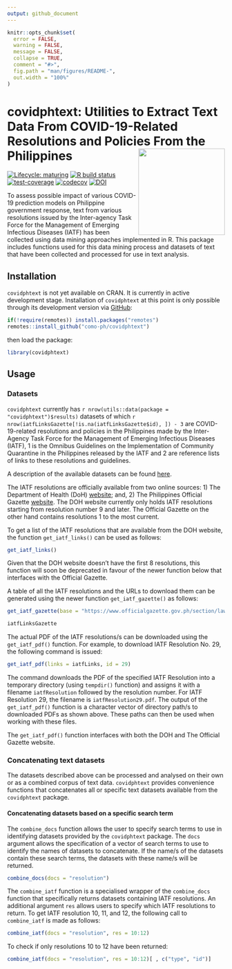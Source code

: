 ```yaml
---
output: github_document
---
```


<!-- README.md is generated from README.Rmd. Please edit that file -->

```r
knitr::opts_chunk$set(
  error = FALSE,
  warning = FALSE,
  message = FALSE,
  collapse = TRUE,
  comment = "#>",
  fig.path = "man/figures/README-",
  out.width = "100%"
)
```

# covidphtext: Utilities to Extract Text Data From COVID-19-Related Resolutions and Policies From the Philippines <img src="man/figures/covidphtext.png" width="200px" align="right" />

<!-- badges: start -->
[![Lifecycle: maturing](https://img.shields.io/badge/lifecycle-maturing-blue.svg)](https://www.tidyverse.org/lifecycle/#maturing)
[![R build status](https://github.com/como-ph/covidphtext/workflows/R-CMD-check/badge.svg)](https://github.com/como-ph/covidphtext/actions)
[![test-coverage](https://github.com/como-ph/covidphtext/workflows/test-coverage/badge.svg)](https://github.com/como-ph/covidphtext/actions?query=workflow%3Atest-coverage)
[![codecov](https://codecov.io/gh/como-ph/covidphtext/branch/master/graph/badge.svg)](https://codecov.io/gh/como-ph/covidphtext)
[![DOI](https://zenodo.org/badge/265376181.svg)](https://zenodo.org/badge/latestdoi/265376181)
<!-- badges: end -->

To assess possible impact of various COVID-19 prediction models on Philippine government response, text from various resolutions issued by the Inter-agency Task Force for the Management of Emerging Infectious Diseases (IATF) has been collected using data mining approaches implemented in R. This package includes functions used for this data mining process and datasets of text that have been collected and processed for use in text analysis.

## Installation

`covidphtext` is not yet available on CRAN. It is currently in active development stage. Installation of `covidphtext` at this point is only possible through its development version via [GitHub](https://github.com/como-ph/covidphtext):

```r
if(!require(remotes)) install.packages("remotes")
remotes::install_github("como-ph/covidphtext")
```

then load the package:

```r
library(covidphtext)
```

## Usage

### Datasets

`covidphtext` currently has ```r nrow(utils::data(package = "covidphtext")$results)``` datasets of which ```r nrow(iatfLinksGazette[!is.na(iatfLinksGazette$id), ]) - 3``` are COVID-19-related resolutions and policies in the Philippines made by the Inter-Agency Task Force for the Management of Emerging Infectious Diseases (IATF), 1 is the Omnibus Guidelines on the Implementation of Community Quarantine in the Philippines released by the IATF and 2 are reference lists of links to these resolutions and guidelines.

A description of the available datasets can be found [here](https://como-ph.github.io/covidphtext/reference/index.html#section-datasets).

The IATF resolutions are officially available from two online sources: 1) The Department of Health (DoH) [website](https://www.doh.gov.ph/COVID-19/IATF-Resolutions); and, 2) The Philippines Official Gazette [website](https://www.officialgazette.gov.ph/section/laws/other-issuances/inter-agency-task-force-for-the-management-of-emerging-infectious-diseases-resolutions/). The DOH website currently only holds IATF resolutions starting from resolution number 9 and later. The Official Gazette on the other hand contains resolutions 1 to the most current.

To get a list of the IATF resolutions that are available from the DOH website, the function `get_iatf_links()` can be used as follows:

```r
get_iatf_links()
```

Given that the DOH website doesn't have the first 8 resolutions, this function will soon be deprecated in favour of the newer function below that interfaces with the Official Gazette.

A table of all the IATF resolutions and the URLs to download them can be generated using the newer function `get_iatf_gazette()` as follows:

```r
get_iatf_gazette(base = "https://www.officialgazette.gov.ph/section/laws/other-issuances/inter-agency-task-force-for-the-management-of-emerging-infectious-diseases-resolutions/")
```

```r
iatfLinksGazette
```

The actual PDF of the IATF resolutions/s can be downloaded using the `get_iatf_pdf()` function. For example, to download IATF Resolution No. 29, the following command is issued:

```r
get_iatf_pdf(links = iatfLinks, id = 29)
```

The command downloads the PDF of the specified IATF Resolution into a temporary directory (using `tempdir()` function) and assigns it with a filename `iatfResolution` followed by the resolution number. For IATF Resolution 29, the filename is `iatfResolution29.pdf`. The output of the `get_iatf_pdf()` function is a character vector of directory path/s to downloaded PDFs as shown above. These paths can then be used when working with these files.

The `get_iatf_pdf()` function interfaces with both the DOH and The Official Gazette website.

### Concatenating text datasets

The datasets described above can be processed and analysed on their own or as a combined corpus of text data. `covidphtext` provides convenience functions that concatenates all or specific text datasets available from the `covidphtext` package.

#### Concatenating datasets based on a specific search term

The `combine_docs` function allows the user to specify search terms to use in identifying datasets provided by the `covidphtext` package. The `docs` argument allows the specification of a vector of search terms to use to identify the names of datasets to concatenate. If the name/s of the datasets contain these search terms, the datasets with these name/s will be returned.

```r
combine_docs(docs = "resolution")
```

The `combine_iatf` function is a specialised wrapper of the `combine_docs` function that specifically returns datasets containing IATF resolutions. An additional argument `res` allows users to specify which IATF resolutions to return. To get IATF resolution 10, 11, and 12, the following call to `combine_iatf` is made as follows:

```r
combine_iatf(docs = "resolution", res = 10:12)
```

To check if only resolutions 10 to 12 have been returned:

```r
combine_iatf(docs = "resolution", res = 10:12)[ , c("type", "id")]
```
